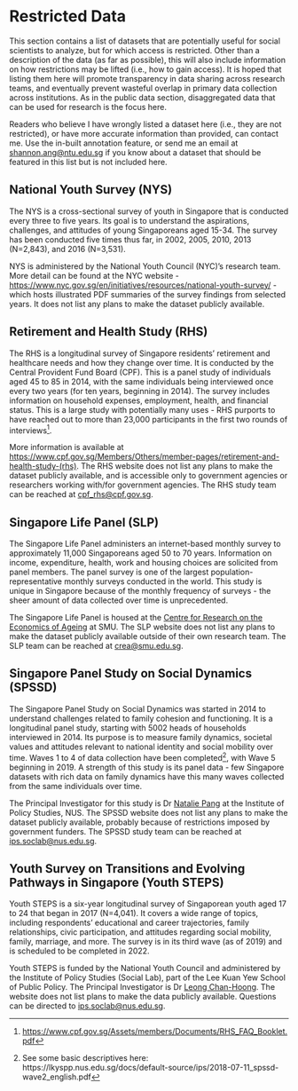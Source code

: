 # Restricted Data {#restricteddata}

This section contains a list of datasets that are potentially useful for social scientists to analyze, but for which access is restricted. Other than a description of the data (as far as possible), this will also include information on how restrictions may be lifted (i.e., how to gain access). It is hoped that listing them here will promote transparency in data sharing across research teams, and eventually prevent wasteful overlap in primary data collection across institutions. As in the public data section, disaggregated data that can be used for research is the focus here. 

Readers who believe I have wrongly listed a dataset here (i.e., they are not restricted), or have more accurate information than provided, can contact me. Use the in-built annotation feature, or send me an email at <shannon.ang@ntu.edu.sg> if you know about a dataset that should be featured in this list but is not included here.

## National Youth Survey (NYS) {#nys}

The NYS is a cross-sectional survey of youth in Singapore that is conducted every three to five years. Its goal is to understand the aspirations, challenges, and attitudes of young Singaporeans aged 15-34. The survey has been conducted five times thus far, in 2002, 2005, 2010, 2013 (N=2,843), and 2016 (N=3,531).

NYS is administered by the National Youth Council (NYC)'s research team. More detail can be found at the NYC website - <https://www.nyc.gov.sg/en/initiatives/resources/national-youth-survey/>{target="_blank"} - which hosts illustrated PDF summaries of the survey findings from selected years. It does not list any plans to make the dataset publicly available.

## Retirement and Health Study (RHS) {#rhs}

The RHS is a longitudinal survey of Singapore residents’ retirement and healthcare needs and how they change over time. It is conducted by the Central Provident Fund Board (CPF). This is a panel study of individuals aged 45 to 85 in 2014, with the same individuals being interviewed once every two years (for ten years, beginning in 2014). The survey includes information on household expenses, employment, health, and financial status. This is a large study with potentially many uses - RHS purports to have reached out to more than 23,000 participants in the first two rounds of interviews^[<https://www.cpf.gov.sg/Assets/members/Documents/RHS_FAQ_Booklet.pdf>{target="_blank"}]. 

More information is available at <https://www.cpf.gov.sg/Members/Others/member-pages/retirement-and-health-study-(rhs)>{target="_blank"}. The RHS website does not list any plans to make the dataset publicly available, and is accessible only to government agencies or researchers working with/for government agencies. The RHS study team can be reached at <cpf_rhs@cpf.gov.sg>.

## Singapore Life Panel (SLP) {#slp}

The Singapore Life Panel administers an internet-based monthly survey to approximately 11,000 Singaporeans aged 50 to 70 years. Information on income, expenditure, health, work and housing choices are solicited from panel members. The panel survey is one of the largest population-representative monthly surveys conducted in the world. This study is unique in Singapore because of the monthly frequency of surveys - the sheer amount of data collected over time is unprecedented.

The Singapore Life Panel is housed at the [Centre for Research on the Economics of Ageing](https://crea.smu.edu.sg/singapore-monthly-panel){target="_blank"} at SMU. The SLP website does not list any plans to make the dataset publicly available outside of their own research team. The SLP team can be reached at <crea@smu.edu.sg>.

## Singapore Panel Study on Social Dynamics (SPSSD) {#spssd}

The Singapore Panel Study on Social Dynamics was started in 2014 to understand challenges related to family cohesion and functioning. It is a longitudinal panel study, starting with 5002 heads of households interviewed in 2014. Its purpose is to measure family dynamics, societal values and attitudes relevant to national identity and social mobility over time. Waves 1 to 4 of data collection have been completed^[See some basic descriptives here: https://lkyspp.nus.edu.sg/docs/default-source/ips/2018-07-11_spssd-wave2_english.pdf], with Wave 5 beginning in 2019. A strength of this study is its panel data - few Singapore datasets with rich data on family dynamics have this many waves collected from the same individuals over time.

The Principal Investigator for this study is Dr [Natalie Pang](https://lkyspp.nus.edu.sg/our-people/faculty/natalie-pang){target="_blank"} at the Institute of Policy Studies, NUS. The SPSSD website does not list any plans to make the dataset publicly available, probably because of restrictions imposed by government funders. The SPSSD study team can be reached at <ips.soclab@nus.edu.sg>.

## Youth Survey on Transitions and Evolving Pathways in Singapore (Youth STEPS)

Youth STEPS is a six-year longitudinal survey of Singaporean youth aged 17 to 24 that began in 2017 (N=4,041). It covers a wide range of topics, including respondents' educational and career trajectories, family relationships, civic participation, and attitudes regarding social mobility, family, marriage, and more. The survey is in its third wave (as of 2019) and is scheduled to be completed in 2022.

Youth STEPS is funded by the National Youth Council and administered by the Institute of Policy Studies (Social Lab), part of the Lee Kuan Yew School of Public Policy. The Principal Investigator is Dr [Leong Chan-Hoong](http://lkyspp.splashinteractive.sg/ips/about-us/staff-directory/leong-chan-hoong){target="_blank"}. The website does not list plans to make the data publicly available. Questions can be directed to <ips.soclab@nus.edu.sg>. 




